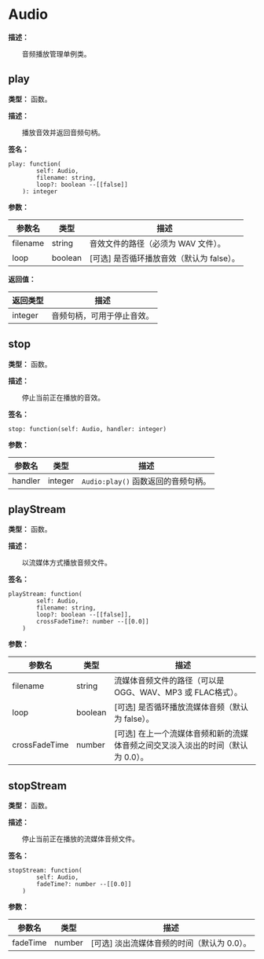 # Audio

**描述：**

&emsp;&emsp;音频播放管理单例类。

## play

**类型：** 函数。

**描述：**

&emsp;&emsp;播放音效并返回音频句柄。

**签名：**
```tl
play: function(
		self: Audio,
		filename: string,
		loop?: boolean --[[false]]
	): integer
```

**参数：**

| 参数名 | 类型 | 描述 |
| --- | --- | --- |
| filename | string | 音效文件的路径（必须为 WAV 文件）。 |
| loop | boolean | [可选] 是否循环播放音效（默认为 false）。 |

**返回值：**

| 返回类型 | 描述 |
| --- | --- |
| integer | 音频句柄，可用于停止音效。 |

## stop

**类型：** 函数。

**描述：**

&emsp;&emsp;停止当前正在播放的音效。

**签名：**
```tl
stop: function(self: Audio, handler: integer)
```

**参数：**

| 参数名 | 类型 | 描述 |
| --- | --- | --- |
| handler | integer | `Audio:play()` 函数返回的音频句柄。 |

## playStream

**类型：** 函数。

**描述：**

&emsp;&emsp;以流媒体方式播放音频文件。

**签名：**
```tl
playStream: function(
		self: Audio,
		filename: string,
		loop?: boolean --[[false]],
		crossFadeTime?: number --[[0.0]]
	)
```

**参数：**

| 参数名 | 类型 | 描述 |
| --- | --- | --- |
| filename | string | 流媒体音频文件的路径（可以是 OGG、WAV、MP3 或 FLAC格式）。 |
| loop | boolean | [可选] 是否循环播放流媒体音频（默认为 false）。 |
| crossFadeTime | number | [可选] 在上一个流媒体音频和新的流媒体音频之间交叉淡入淡出的时间（默认为 0.0）。 |

## stopStream

**类型：** 函数。

**描述：**

&emsp;&emsp;停止当前正在播放的流媒体音频文件。

**签名：**
```tl
stopStream: function(
		self: Audio,
		fadeTime?: number --[[0.0]]
	)
```

**参数：**

| 参数名 | 类型 | 描述 |
| --- | --- | --- |
| fadeTime | number | [可选] 淡出流媒体音频的时间（默认为 0.0）。 |